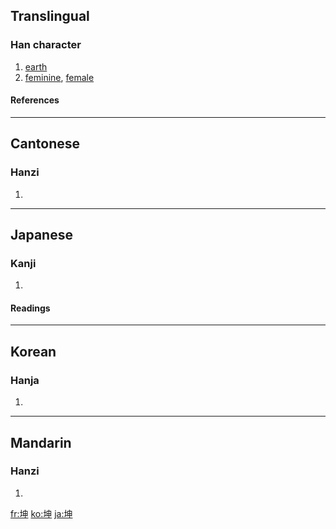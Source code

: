 ==Translingual==
===Han character===
{{Han char|rn=32|rad=土|as=05|sn=8|four=4510<sub>6</sub>|canj=土中田中 (GLWL)}}
# [[earth]]
# [[feminine]], [[female]]
====References====
{{Han ref|kx=0226.140|dkj=04969|dj=0461.280|hdz=10431.070|uh=5764|ud=22372|bh=A95B|bd=43355}}
----
==Cantonese==
===Hanzi===
{{yue-hanzi|jyut=|y=kwan1}}
# {{defn|Cantonese}}
----
==Japanese==
===Kanji===
{{ja-kanji|grade=|rs=土05}}
# {{defn|Japanese}} 
====Readings====
{{ja-readings|on=[[こん]] (kon)|kun=[[つち]] (tsuchi), [[ひつじさる]] (hitsujisaru)}}
----
==Korean==
===Hanja===
{{ko-hanja|hangeul=곤|rv=gon|mr=kon}}
# {{defn|Korean}}
----
==Mandarin==
===Hanzi===
{{cmn-hanzi|pin=[[kūn]] (kun1)|wg=k'un<sup>1</sup>}}
# {{defn|Mandarin}}

[[fr:坤]]
[[ko:坤]]
[[ja:坤]]